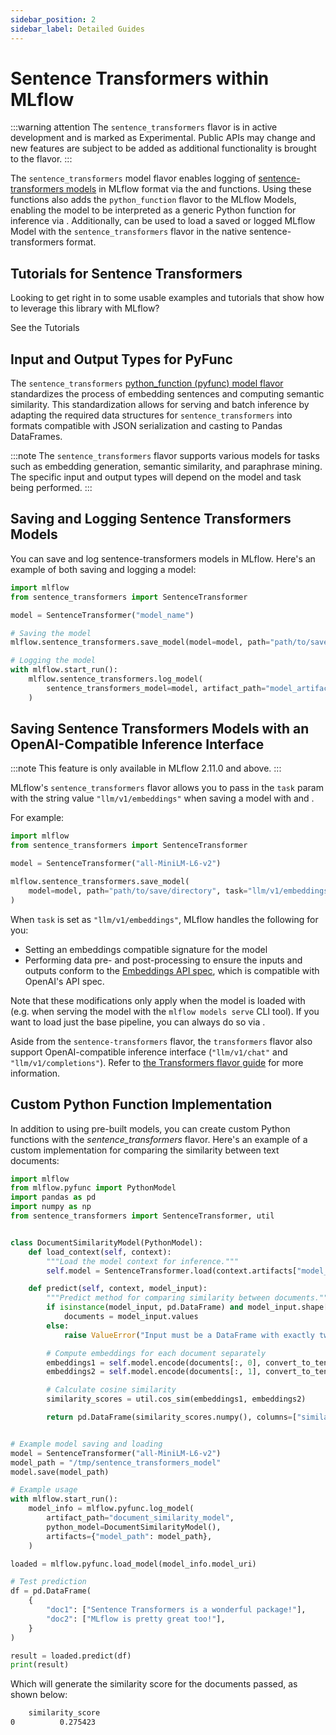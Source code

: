 ```yaml
---
sidebar_position: 2
sidebar_label: Detailed Guides
---
```



# Sentence Transformers within MLflow

:::warning attention
The `sentence_transformers` flavor is in active development and is marked as Experimental. Public APIs may change and new features are
subject to be added as additional functionality is brought to the flavor.
:::

The `sentence_transformers` model flavor enables logging of
[sentence-transformers models](https://www.sbert.net) in MLflow format via
the <APILink fn="mlflow.sentence_transformers.save_model" /> and <APILink fn="mlflow.sentence_transformers.log_model" /> functions. Using these
functions also adds the `python_function` flavor to the MLflow Models, enabling the model to be
interpreted as a generic Python function for inference via <APILink fn="mlflow.pyfunc.load_model" />.
Additionally, <APILink fn="mlflow.sentence_transformers.load_model" /> can be used to load a saved or logged MLflow
Model with the `sentence_transformers` flavor in the native sentence-transformers format.

## Tutorials for Sentence Transformers

Looking to get right in to some usable examples and tutorials that show how to leverage this library with MLflow?

<Link className="button button--primary" to="/llms/sentence-transformers#getting-started-with-the-mlflow-sentence-transformers-flavor-tutorials-and-guides">
  <span>See the Tutorials</span>
</Link>

## Input and Output Types for PyFunc

The `sentence_transformers` [python_function (pyfunc) model flavor](/model#pyfunc-model-flavor) standardizes
the process of embedding sentences and computing semantic similarity. This standardization allows for serving
and batch inference by adapting the required data structures for `sentence_transformers` into formats compatible with JSON serialization and casting to Pandas DataFrames.

:::note
The `sentence_transformers` flavor supports various models for tasks such as embedding generation, semantic similarity, and paraphrase mining. The specific input and output types will depend on the model and task being performed.
:::

## Saving and Logging Sentence Transformers Models

You can save and log sentence-transformers models in MLflow. Here's an example of both saving and logging a model:

```Python
import mlflow
from sentence_transformers import SentenceTransformer

model = SentenceTransformer("model_name")

# Saving the model
mlflow.sentence_transformers.save_model(model=model, path="path/to/save/directory")

# Logging the model
with mlflow.start_run():
    mlflow.sentence_transformers.log_model(
        sentence_transformers_model=model, artifact_path="model_artifact_path"
    )
```

## Saving Sentence Transformers Models with an OpenAI-Compatible Inference Interface

:::note
This feature is only available in MLflow 2.11.0 and above.
:::

MLflow's `sentence_transformers` flavor allows you to pass in the `task` param with the string value `"llm/v1/embeddings"`
when saving a model with <APILink fn="mlflow.sentence_transformers.save_model" /> and <APILink fn="mlflow.sentence_transformers.log_model" />.

For example:

```python
import mlflow
from sentence_transformers import SentenceTransformer

model = SentenceTransformer("all-MiniLM-L6-v2")

mlflow.sentence_transformers.save_model(
    model=model, path="path/to/save/directory", task="llm/v1/embeddings"
)
```

When `task` is set as `"llm/v1/embeddings"`, MLflow handles the following for you:

- Setting an embeddings compatible signature for the model
- Performing data pre- and post-processing to ensure the inputs and outputs conform to
  the [Embeddings API spec](/llms/deployments/#embeddings),
  which is compatible with OpenAI's API spec.

Note that these modifications only apply when the model is loaded with <APILink fn="mlflow.pyfunc.load_model" /> (e.g. when
serving the model with the `mlflow models serve` CLI tool). If you want to load just the base pipeline, you can
always do so via <APILink fn="mlflow.sentence_transformers.load_model" />.

Aside from the `sentence-transformers` flavor, the `transformers` flavor also support OpenAI-compatible inference interface (`"llm/v1/chat"` and `"llm/v1/completions"`). Refer to
[the Transformers flavor guide](/llms/transformers/tutorials/conversational/pyfunc-chat-model) for more information.

## Custom Python Function Implementation

In addition to using pre-built models, you can create custom Python functions with the _sentence_transformers_ flavor. Here's an example of a custom
implementation for comparing the similarity between text documents:

```python
import mlflow
from mlflow.pyfunc import PythonModel
import pandas as pd
import numpy as np
from sentence_transformers import SentenceTransformer, util


class DocumentSimilarityModel(PythonModel):
    def load_context(self, context):
        """Load the model context for inference."""
        self.model = SentenceTransformer.load(context.artifacts["model_path"])

    def predict(self, context, model_input):
        """Predict method for comparing similarity between documents."""
        if isinstance(model_input, pd.DataFrame) and model_input.shape[1] == 2:
            documents = model_input.values
        else:
            raise ValueError("Input must be a DataFrame with exactly two columns.")

        # Compute embeddings for each document separately
        embeddings1 = self.model.encode(documents[:, 0], convert_to_tensor=True)
        embeddings2 = self.model.encode(documents[:, 1], convert_to_tensor=True)

        # Calculate cosine similarity
        similarity_scores = util.cos_sim(embeddings1, embeddings2)

        return pd.DataFrame(similarity_scores.numpy(), columns=["similarity_score"])


# Example model saving and loading
model = SentenceTransformer("all-MiniLM-L6-v2")
model_path = "/tmp/sentence_transformers_model"
model.save(model_path)

# Example usage
with mlflow.start_run():
    model_info = mlflow.pyfunc.log_model(
        artifact_path="document_similarity_model",
        python_model=DocumentSimilarityModel(),
        artifacts={"model_path": model_path},
    )

loaded = mlflow.pyfunc.load_model(model_info.model_uri)

# Test prediction
df = pd.DataFrame(
    {
        "doc1": ["Sentence Transformers is a wonderful package!"],
        "doc2": ["MLflow is pretty great too!"],
    }
)

result = loaded.predict(df)
print(result)
```

Which will generate the similarity score for the documents passed, as shown below:

```bash
    similarity_score
0          0.275423
```

